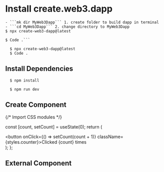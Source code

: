 # Install create.web3.dapp

    - ```mk dir MyWeb3Dapp``` 1. create folder to build dapp in terminal
    - ```cd MyWeb3Dapp``` 2. change directory to MyWeb3Dapp
    $ npx create-web3-dapp@latest

    $ Code .```
  ```{Terminal}
    $ npx create-web3-dapp@latest
    $ Code .
  ```

## Install Dependencies
  
  ```{Terminal}
    $ npm install

    $ npm run dev
  ```

## Create Component


{/* Import CSS modules */}

  const [count, setCount] = useState(0);
  return (
    <div>
      <button onClick={() => setCount(count + 1)} className={styles.counter}>Clicked {count} times</button>
    </div>
  );
};

<Counter/>

## External Component


<Counters />
